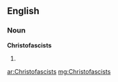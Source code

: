 ==English==

===Noun===
'''Christofascists'''

# {{plural of|[[Christofascist]]}}

[[ar:Christofascists]]
[[mg:Christofascists]]